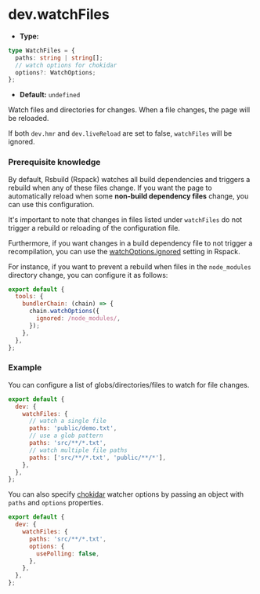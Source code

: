 # dev.watchFiles

- **Type:**

```ts
type WatchFiles = {
  paths: string | string[];
  // watch options for chokidar
  options?: WatchOptions;
};
```

- **Default:** `undefined`

Watch files and directories for changes. When a file changes, the page will be reloaded.

If both `dev.hmr` and `dev.liveReload` are set to false, `watchFiles` will be ignored.

### Prerequisite knowledge

By default, Rsbuild (Rspack) watches all build dependencies and triggers a rebuild when any of these files change. If you want the page to automatically reload when some **non-build dependency files** change, you can use this configuration.

It's important to note that changes in files listed under `watchFiles` do not trigger a rebuild or reloading of the configuration file.

Furthermore, if you want changes in a build dependency file to not trigger a recompilation, you can use the [watchOptions.ignored](https://www.rspack.dev/config/watch#watchoptionsignored) setting in Rspack.

For instance, if you want to prevent a rebuild when files in the `node_modules` directory change, you can configure it as follows:

```js
export default {
  tools: {
    bundlerChain: (chain) => {
      chain.watchOptions({
        ignored: /node_modules/,
      });
    },
  },
};
```

### Example

You can configure a list of globs/directories/files to watch for file changes.

```js
export default {
  dev: {
    watchFiles: {
      // watch a single file
      paths: 'public/demo.txt',
      // use a glob pattern
      paths: 'src/**/*.txt',
      // watch multiple file paths
      paths: ['src/**/*.txt', 'public/**/*'],
    },
  },
};
```

You can also specify [chokidar](https://github.com/paulmillr/chokidar#api) watcher options by passing an object with `paths` and `options` properties.

```js
export default {
  dev: {
    watchFiles: {
      paths: 'src/**/*.txt',
      options: {
        usePolling: false,
      },
    },
  },
};
```
